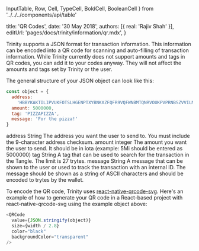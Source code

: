 InputTable,
Row,
Cell,
TypeCell,
BoldCell,
BooleanCell
} from '../../../components/api/table'

title: 'QR Codes',
date: '30 May 2018',
authors: [{ real: 'Rajiv Shah' }],
editUrl: 'pages/docs/trinity/information/qr.mdx',
}


Trinity supports a JSON format for transaction information. This information can be encoded into a QR code for scanning and auto-filling of transaction information.
While Trinity currently does not support amounts and tags in QR codes, you can add it to your codes anyway. They will not affect the amounts and tags set by Trinity or the user.

The general structure of your JSON object can look like this:

```javascript
const object = {
  address:
    'HBBYKAKTILIPVUKFOTSLHGENPTXYBNKXZFQFR9VQFWNBMTQNRVOUKPVPRNBSZVVILMAFBKOTBLGLWLOHQHUSQBCKVW',
  amount: 5000000,
  tag: 'PIZZAPIZZA',
  message: 'For the pizza!'
}
```

<InputTable>
<Row>
<BoldCell>address</BoldCell>
<TypeCell>String</TypeCell>
<BooleanCell status={true} />
<Cell>The address you want the user to send to. You must include the 9-character address checksum.</Cell>
</Row>
<Row>
<BoldCell>amount</BoldCell>
<TypeCell>integer</TypeCell>
<BooleanCell status={false} />
<Cell>The amount you want the user to send. It should be in iota (example: 5Mi should be entered as <InlineCode>5000000</InlineCode>)</Cell>
</Row>
<Row>
<BoldCell>tag</BoldCell>
<TypeCell>String</TypeCell>
<BooleanCell status={false} />
<Cell>A tag that can be used to search for the transaction in the Tangle. The limit is 27 trytes.</Cell>
</Row>
<Row>
<BoldCell>message</BoldCell>
<TypeCell>String</TypeCell>
<BooleanCell status={false} />
<Cell>A message that can be shown to the user or used to track the transaction with an internal ID. The message should be shown as a string of ASCII characters and should be encoded to trytes by the wallet.</Cell>
</Row>
</InputTable>

To encode the QR code, Trinity uses [react-native-qrcode-svg](https://github.com/awesomejerry/react-native-qrcode-svg). Here's an example of how to generate your QR code in a React-based project with <InlineCode>react-native-qrcode-svg</InlineCode> using the example object above:

```javascript
<QRCode
  value={JSON.stringify(object)}
  size={width / 2.8}
  color="black"
  backgroundColor="transparent"
/>
```
